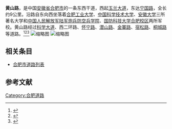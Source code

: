 {{Infobox road2
| name = 黄山路
| translation = Huangshan Lu<small>(Rd.)</small>
| alternate_name = 
| image = 黄山路.jpg
| image_notes = 
| map = 
| length_km = 9.6
| length_round = 
| length_ref = 
| established = 
| direction_a = 东
| terminus_a = 宁国路
| junction = [[徽州大道|徽州大道]]<br>[[桐城路|桐城路]]<br>[[宿松路|宿松路]]<br>[[金寨路|金寨路]]<br>[[合作化南路|合作化南路]]<br>[[潜山路|潜山路]]<br>[[怀宁路|怀宁路]]<br>[[二环路_(合肥)|西二环路]]<br>[[科学大道_(合肥)|科学大道]]
| direction_b = 西
| terminus_b = [[玉兰大道|玉兰大道]]
| history = 
| allocation = 
}}

'''黄山路'''，是中国[[安徽省|安徽省]][[合肥市|合肥市]]的一条东西干道，西起[[玉兰大道|玉兰大道]]，东达[[宁国路_(合肥)|宁国路]]，全长约9公里。沿路自东向西坐落着[[合肥工业大学|合肥工业大学]]、[[中国科学技术大学|中国科学技术大学]]、[[安徽大学|安徽大学]]三所著名大学和[[中国人民解放军陆军炮兵防空兵学院|中国人民解放军陆军炮兵防空兵学院]]、[[国防科技大学|国防科技大学合肥校区]]两所军校。黄山路经过[[科学大道_(合肥)|科学大道]]、西二环路、[[怀宁路|怀宁路]]、[[潜山路|潜山路]]、[[金寨路|金寨路]]、[[宿松路|宿松路]]、[[桐城路|桐城路]]等道路。<ref>{{Cite web|title=合肥黄山路东延工程(徽州大道—宁国路)正式开工建设|url=http://www.ahwang.cn/p/1374491.html|access-date=2022-04-09|date=2014-06-17|work=www.ahwang.cn|publisher=安徽网}}</ref><ref>{{Cite web|title=合肥市轨道交通集团：拟在黄山路规划轨道交通线路|url=http://365jia.cn/news/2021-04-23/D64750B7884F177C.html|access-date=2022-04-09|date=2021-04-23|work=365jia.cn|publisher=万家资讯}}</ref><ref>{{Cite web|title=合肥黄山路上首座人行天桥放行|url=http://ah.ifeng.com/a/20160816/4875531_0.shtml|access-date=2022-04-09|date=2016-08-16|work=ah.ifeng.com|publisher=凤凰安徽}}</ref>
[[File:黄科路口.jpg|缩略图]]
[[File:黄山路桥_(跨蜀峰湾).jpg|缩略图]]

==相关条目==
*[[合肥市道路列表|合肥市道路列表]]

==参考文献==
{{reflist}}

{{合肥市主要道路}}
{{DEFAULTSORT:H}}
[[Category:合肥道路|Category:合肥道路]]